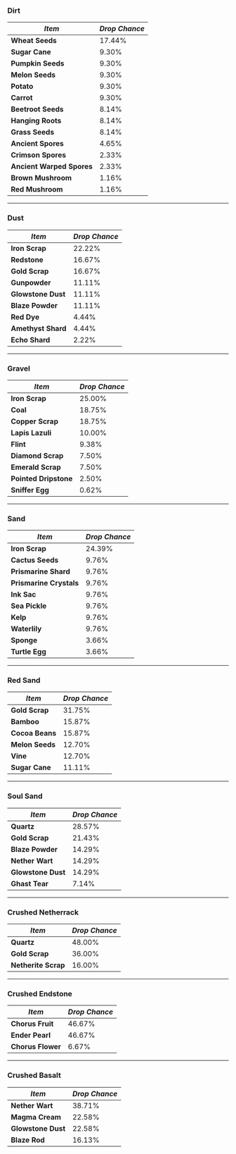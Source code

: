 ### Dirt

| **_Item_**                | **_Drop Chance_** |
|---------------------------|-------------------|
| **Wheat Seeds**           | 17.44%            |
| **Sugar Cane**            | 9.30%             |
| **Pumpkin Seeds**         | 9.30%             |
| **Melon Seeds**           | 9.30%             |
| **Potato**                | 9.30%             |
| **Carrot**                | 9.30%             |
| **Beetroot Seeds**        | 8.14%             |
| **Hanging Roots**         | 8.14%             |
| **Grass Seeds**           | 8.14%             |
| **Ancient Spores**        | 4.65%             |
| **Crimson Spores**        | 2.33%             |
| **Ancient Warped Spores** | 2.33%             |
| **Brown Mushroom**        | 1.16%             |
| **Red Mushroom**          | 1.16%             |

---

### Dust

| **_Item_**         | **_Drop Chance_** |
|--------------------|-------------------|
| **Iron Scrap**     | 22.22%            |
| **Redstone**       | 16.67%            |
| **Gold Scrap**     | 16.67%            |
| **Gunpowder**      | 11.11%            |
| **Glowstone Dust** | 11.11%            |
| **Blaze Powder**   | 11.11%            |
| **Red Dye**        | 4.44%             |
| **Amethyst Shard** | 4.44%             |
| **Echo Shard**     | 2.22%             |

---

### Gravel

| **_Item_**            | **_Drop Chance_** |
|-----------------------|-------------------|
| **Iron Scrap**        | 25.00%            |
| **Coal**              | 18.75%            |
| **Copper Scrap**      | 18.75%            |
| **Lapis Lazuli**      | 10.00%            |
| **Flint**             | 9.38%             |
| **Diamond Scrap**     | 7.50%             |
| **Emerald Scrap**     | 7.50%             |
| **Pointed Dripstone** | 2.50%             |
| **Sniffer Egg**       | 0.62%             |

---

### Sand

| **_Item_**              | **_Drop Chance_** |
|-------------------------|-------------------|
| **Iron Scrap**          | 24.39%            |
| **Cactus Seeds**        | 9.76%             |
| **Prismarine Shard**    | 9.76%             |
| **Prismarine Crystals** | 9.76%             |
| **Ink Sac**             | 9.76%             |
| **Sea Pickle**          | 9.76%             |
| **Kelp**                | 9.76%             |
| **Waterlily**           | 9.76%             |
| **Sponge**              | 3.66%             |
| **Turtle Egg**          | 3.66%             |

---

### Red Sand

| **_Item_**      | **_Drop Chance_** |
|-----------------|-------------------|
| **Gold Scrap**  | 31.75%            |
| **Bamboo**      | 15.87%            |
| **Cocoa Beans** | 15.87%            |
| **Melon Seeds** | 12.70%            |
| **Vine**        | 12.70%            |
| **Sugar Cane**  | 11.11%            |

---

### Soul Sand

| **_Item_**         | **_Drop Chance_** |
|--------------------|-------------------|
| **Quartz**         | 28.57%            |
| **Gold Scrap**     | 21.43%            |
| **Blaze Powder**   | 14.29%            |
| **Nether Wart**    | 14.29%            |
| **Glowstone Dust** | 14.29%            |
| **Ghast Tear**     | 7.14%             |

---

### Crushed Netherrack

| **_Item_**          | **_Drop Chance_** |
|---------------------|-------------------|
| **Quartz**          | 48.00%            |
| **Gold Scrap**      | 36.00%            |
| **Netherite Scrap** | 16.00%            |

---

### Crushed Endstone

| **_Item_**        | **_Drop Chance_** |
|-------------------|-------------------|
| **Chorus Fruit**  | 46.67%            |
| **Ender Pearl**   | 46.67%            |
| **Chorus Flower** | 6.67%             |

---

### Crushed Basalt

| **_Item_**         | **_Drop Chance_** |
|--------------------|-------------------|
| **Nether Wart**    | 38.71%            |
| **Magma Cream**    | 22.58%            |
| **Glowstone Dust** | 22.58%            |
| **Blaze Rod**      | 16.13%            |
